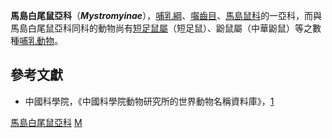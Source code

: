 {{Automatic taxobox
| taxon = Mystromyinae
| image = BrachytarsomysAlbicaudataWolfSmit.jpg
| status = EN | status_system = IUCN3.1
| authority = Vorontsov, 1966
| genus = '''馬島白尾鼠屬 ''Mystromys'''''
| genus_authority = [[Johann_Andreas_Wagner|Wagner]], 1841
| species = '''''M. albicaudatus'''''
| binomial = ''Mystromys albicaudatus''
| binomial_authority = ([[Andrew_Smith_(zoologist)|Smith]], [[1834|1834]])
}}

'''馬島白尾鼠亞科'''（'''''Mystromyinae'''''），[[哺乳綱|哺乳綱]]、[[囓齒目|囓齒目]]、[[馬島鼠科|馬島鼠科]]的一亞科，而與馬島白尾鼠亞科同科的動物尚有[[短足鼠屬|短足鼠屬]]（短足鼠）、鼢鼠屬（中華鼢鼠）等之數種[[哺乳動物|哺乳動物]]。

==參考文獻==
*中國科學院，《中國科學院動物研究所的世界動物名稱資料庫》，[https://web.archive.org/web/20050718232917/http://vzd.brim.ac.cn/division/fauna/index.asp]
{{Taxonbar}}

[[Category:馬島白尾鼠亞科|]]
[[Category:马岛鼠科|M]]